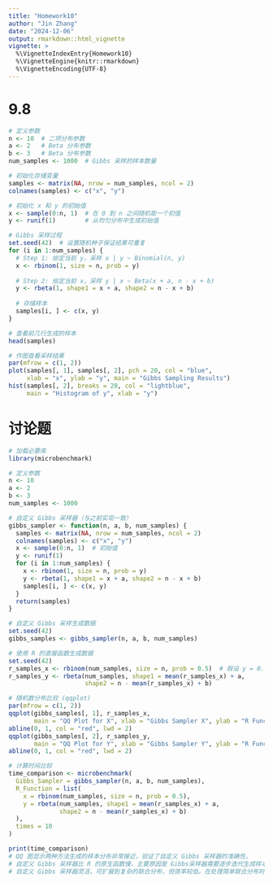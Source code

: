 ```yaml
---
title: "Homework10"
author: "Jin Zhang"
date: "2024-12-06"
output: rmarkdown::html_vignette
vignette: >
  %\VignetteIndexEntry{Homework10}
  %\VignetteEngine{knitr::rmarkdown}
  %\VignetteEncoding{UTF-8}
---
```


# 9.8
```r
# 定义参数
n <- 10  # 二项分布参数
a <- 2   # Beta 分布参数
b <- 3   # Beta 分布参数
num_samples <- 1000  # Gibbs 采样的样本数量

# 初始化存储变量
samples <- matrix(NA, nrow = num_samples, ncol = 2)
colnames(samples) <- c("x", "y")

# 初始化 x 和 y 的初始值
x <- sample(0:n, 1)  # 在 0 到 n 之间随机取一个初值
y <- runif(1)        # 从均匀分布中生成初始值

# Gibbs 采样过程
set.seed(42)  # 设置随机种子保证结果可重复
for (i in 1:num_samples) {
  # Step 1: 给定当前 y，采样 x | y ~ Binomial(n, y)
  x <- rbinom(1, size = n, prob = y)
  
  # Step 2: 给定当前 x，采样 y | x ~ Beta(x + a, n - x + b)
  y <- rbeta(1, shape1 = x + a, shape2 = n - x + b)
  
  # 存储样本
  samples[i, ] <- c(x, y)
}

# 查看前几行生成的样本
head(samples)

# 作图查看采样结果
par(mfrow = c(1, 2))
plot(samples[, 1], samples[, 2], pch = 20, col = "blue", 
     xlab = "x", ylab = "y", main = "Gibbs Sampling Results")
hist(samples[, 2], breaks = 20, col = "lightblue", 
     main = "Histogram of y", xlab = "y")

```

# 讨论题
```r
# 加载必要库
library(microbenchmark)

# 定义参数
n <- 10
a <- 2
b <- 3
num_samples <- 1000

# 自定义 Gibbs 采样器（与之前实现一致）
gibbs_sampler <- function(n, a, b, num_samples) {
  samples <- matrix(NA, nrow = num_samples, ncol = 2)
  colnames(samples) <- c("x", "y")
  x <- sample(0:n, 1)  # 初始值
  y <- runif(1)
  for (i in 1:num_samples) {
    x <- rbinom(1, size = n, prob = y)
    y <- rbeta(1, shape1 = x + a, shape2 = n - x + b)
    samples[i, ] <- c(x, y)
  }
  return(samples)
}

# 自定义 Gibbs 采样生成数据
set.seed(42)
gibbs_samples <- gibbs_sampler(n, a, b, num_samples)

# 使用 R 的直接函数生成数据
set.seed(42)
r_samples_x <- rbinom(num_samples, size = n, prob = 0.5)  # 假设 y = 0.5
r_samples_y <- rbeta(num_samples, shape1 = mean(r_samples_x) + a, 
                     shape2 = n - mean(r_samples_x) + b)

# 随机数分布比较 (qqplot)
par(mfrow = c(1, 2))
qqplot(gibbs_samples[, 1], r_samples_x, 
       main = "QQ Plot for X", xlab = "Gibbs Sampler X", ylab = "R Function X")
abline(0, 1, col = "red", lwd = 2)
qqplot(gibbs_samples[, 2], r_samples_y, 
       main = "QQ Plot for Y", xlab = "Gibbs Sampler Y", ylab = "R Function Y")
abline(0, 1, col = "red", lwd = 2)

# 计算时间比较
time_comparison <- microbenchmark(
  Gibbs_Sampler = gibbs_sampler(n, a, b, num_samples),
  R_Function = list(
    x = rbinom(num_samples, size = n, prob = 0.5),
    y = rbeta(num_samples, shape1 = mean(r_samples_x) + a, 
              shape2 = n - mean(r_samples_x) + b)
  ),
  times = 10
)

print(time_comparison)
# QQ 图显示两种方法生成的样本分布非常接近，验证了自定义 Gibbs 采样器的准确性。
# 自定义 Gibbs 采样器比 R 的原生函数慢，主要原因是 Gibbs采样器需要逐步迭代生成样本，而原生函数直接生成。
# 自定义 Gibbs 采样器灵活，可扩展到复杂的联合分布，但效率较低。在处理简单联合分布时，优先使用 R 的内置函数以提高效率。
```
